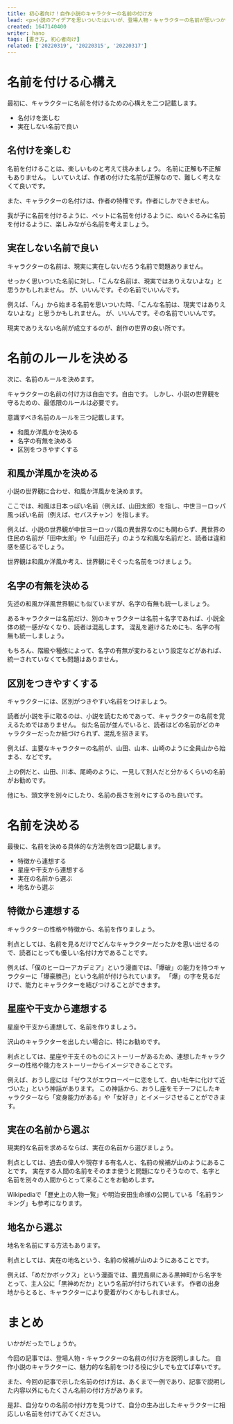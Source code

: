 ```yaml
---
title: 初心者向け！自作小説のキャラクターの名前の付け方
lead: <p>小説のアイデアを思いついたはいいが、登場人物・キャラクターの名前が思いつかず、執筆の手が止まってしまった経験はないでしょうか。</p><ul><li>どういう名前をつければいいかわからない</li><li>キャラクターを増やしすぎて名前が思いつかない</li><li>他の物書きさんはどうやって名前を付けているのか知りたい</li></ul><p>今回の記事では、名前の付け方について解説します。<br />自作小説のキャラクターに名前を付ける際の、参考になれば嬉しいです。</p>
created: 1647140400
writer: hano
tags: [書き方, 初心者向け]
related: ['20220319', '20220315', '20220317']
---
```


# 名前を付ける心構え

最初に、キャラクターに名前を付けるための心構えを二つ記載します。

- 名付けを楽しむ
- 実在しない名前で良い

## 名付けを楽しむ

名前を付けることは、楽しいものと考えて挑みましょう。
名前に正解も不正解もありません。
しいていえば、作者の付けた名前が正解なので、難しく考えなくて良いです。

また、キャラクターの名付けは、作者の特権です。作者にしかできません。

我が子に名前を付けるように、ペットに名前を付けるように、ぬいぐるみに名前を付けるように、楽しみながら名前を考えましょう。

## 実在しない名前で良い

キャラクターの名前は、現実に実在しないだろう名前で問題ありません。

せっかく思いついた名前に対し、「こんな名前は、現実ではありえないよな」と思うかもしれません。
が、いいんです。その名前でいいんです。

例えば、「ん」から始まる名前を思いついた時、「こんな名前は、現実ではありえないよな」と思うかもしれません。
が、いいんです。その名前でいいんです。

現実でありえない名前が成立するのが、創作の世界の良い所です。

# 名前のルールを決める

次に、名前のルールを決めます。

キャラクターの名前の付け方は自由です。自由です。
しかし、小説の世界観を守るための、最低限のルールは必要です。

意識すべき名前のルールを三つ記載します。

- 和風か洋風かを決める
- 名字の有無を決める
- 区別をつきやすくする

## 和風か洋風かを決める

小説の世界観に合わせ、和風か洋風かを決めます。

ここでは、和風は日本っぽい名前（例えば、山田太郎）を指し、中世ヨーロッパ風っぽい名前（例えば、セバスチャン）を指します。

例えば、小説の世界観が中世ヨーロッパ風の異世界なのにも関わらず、異世界の住民の名前が「田中太郎」や「山田花子」のような和風な名前だと、読者は違和感を感じるでしょう。

世界観は和風か洋風か考え、世界観にそぐった名前をつけましょう。

## 名字の有無を決める

先述の和風か洋風世界観にも似ていますが、名字の有無も統一しましょう。

あるキャラクターは名前だけ、別のキャラクターは名前＋名字であれば、小説全体の統一感がなくなり、読者は混乱します。
混乱を避けるためにも、名字の有無も統一しましょう。

もちろん、階級や種族によって、名字の有無が変わるという設定などがあれば、統一されていなくても問題はありません。

## 区別をつきやすくする

キャラクターには、区別がつきやすい名前をつけましょう。

読者が小説を手に取るのは、小説を読むためであって、キャラクターの名前を覚えるためではありません。
似た名前が並んでいると、読者はどの名前がどのキャラクターだったか紐づけられず、混乱を招きます。

例えば、主要なキャラクターの名前が、山田、山本、山崎のように全員山から始まる、などです。

上の例だと、山田、川本、尾崎のように、一見して別人だと分かるくらいの名前がお勧めです。

他にも、頭文字を別々にしたり、名前の長さを別々にするのも良いです。

# 名前を決める

最後に、名前を決める具体的な方法例を四つ記載します。

- 特徴から連想する
- 星座や干支から連想する
- 実在の名前から選ぶ
- 地名から選ぶ

## 特徴から連想する

キャラクターの性格や特徴から、名前を作りましょう。

利点としては、名前を見るだけでどんなキャラクターだったかを思い出せるので、読者にとっても優しい名付け方であることです。

例えば、「僕のヒーローアカデミア」という漫画では、「爆破」の能力を持つキャラクターに「爆豪勝己」という名前が付けられています。
「爆」の字を見るだけで、能力とキャラクターを結びつけることができます。

## 星座や干支から連想する

星座や干支から連想して、名前を作りましょう。

沢山のキャラクターを出したい場合に、特にお勧めです。

利点としては、星座や干支そのものにストーリーがあるため、連想したキャラクターの性格や能力をストーリーからイメージできることです。

例えば、おうし座には「ゼウスがエウローペーに恋をして、白い牡牛に化けて近づいた」という神話があります。
この神話から、おうし座をモチーフにしたキャラクターなら「変身能力がある」や「女好き」とイメージさせることができます。

## 実在の名前から選ぶ

現実的な名前を求めるならば、実在の名前から選びましょう。

利点としては、過去の偉人や現存する有名人と、名前の候補が山のようにあることです。
実在する人間の名前をそのまま使うと問題になりそうなので、名字と名前を別々の人間からとって来ることをお勧めします。

Wikipediaで「歴史上の人物一覧」や明治安田生命様の公開している「名前ランキング」も参考になります。

## 地名から選ぶ

地名を名前にする方法もあります。

利点としては、実在の地名という、名前の候補が山のようにあることです。

例えば、「めだかボックス」という漫画では、鹿児島県にある黒神町から名字をとって、主人公に「黒神めだか」という名前が付けられています。
作者の出身地からとると、キャラクターにより愛着がわくかもしれません。

# まとめ

いかがだったでしょうか。

今回の記事では、登場人物・キャラクターの名前の付け方を説明しました。
自作小説のキャラクターに、魅力的な名前をつける役に少しでも立てば幸いです。

また、今回の記事で示した名前の付け方は、あくまで一例であり、記事で説明した内容以外にもたくさん名前の付け方があります。

是非、自分なりの名前の付け方を見つけて、自分の生み出したキャラクターに相応しい名前を付けてみてください。
